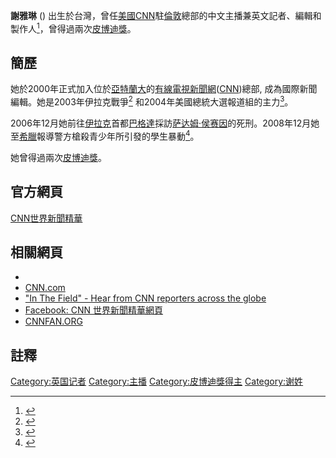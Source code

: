 {{about|CNN记者|本名同名的台湾艺人「阿嬌」|谢雅琳 (艺人)}}
'''謝雅琳''' ({{lang|en|Eileen Hsieh}}{{bd|}}) 出生於台灣，曾任[[美國|美國]][[CNN|CNN]]駐[[倫敦|倫敦]]總部的中文主播兼英文記者、編輯和製作人<ref>{{Cite web |url=http://edition.cnn.com/SPECIALS/2009/news/china/archive/index.html |title=CNN "World News This Week" |accessdate=2009-06-27 |archive-date=2009-07-08 |archive-url=https://web.archive.org/web/20090708000207/http://edition.cnn.com/SPECIALS/2009/news/china/archive/index.html |dead-url=no }}</ref>，曾得過兩次[[皮博迪獎|皮博迪獎]]。

==簡歷==
她於2000年正式加入位於[[亞特蘭大|亞特蘭大]]的[[有線電視新聞網|有線電視新聞網]]([[CNN|CNN]])總部, 成為國際新聞編輯。她是2003年伊拉克戰爭<ref>{{Cite web |url=http://www.powertolearn.com/spotlights/CNN/war_and_news/iraq/PDF/CaseStudy8.pdf |title=How CNN covers the War in Iraq |access-date=2009-06-28 |archive-date=2011-07-15 |archive-url=https://web.archive.org/web/20110715111216/http://www.powertolearn.com/spotlights/CNN/war_and_news/iraq/PDF/CaseStudy8.pdf |dead-url=no }}</ref> 和2004年美國總統大選報道組的主力<ref>{{Cite web |url=http://news.xinhuanet.com/newmedia/2004-11/05/content_2180127.htm |title=CNN 2004 Presidential Election Coverage |access-date=2011-12-02 |archive-date=2005-01-24 |archive-url=https://web.archive.org/web/20050124160017/http://news.xinhuanet.com/newmedia/2004-11/05/content_2180127.htm |dead-url=no }}</ref>。

2006年12月她前往[[伊拉克|伊拉克]]首都[[巴格達|巴格達]]採訪[[萨达姆·侯赛因|萨达姆·侯赛因]]的死刑。2008年12月她至[[希臘|希臘]]報導警方槍殺青少年所引發的學生暴動<ref>{{Cite web |url=http://www.dailymotion.com/video/x7omap_bks-1209-phil-black-eileen-hsieh-in_news |title=Riots in Greece, 2008 |accessdate=2009-06-28 |archive-date=2012-11-08 |archive-url=https://web.archive.org/web/20121108163218/http://www.dailymotion.com/video/x7omap_bks-1209-phil-black-eileen-hsieh-in_news |dead-url=no }}</ref>。

她曾得過兩次[[皮博迪獎|皮博迪獎]]。

==官方網頁==
[http://edition.cnn.com/SPECIALS/2009/news/china/archive/index.html CNN世界新聞精華]{{Wayback|url=http://edition.cnn.com/SPECIALS/2009/news/china/archive/index.html |date=20090708000207 }}

==相關網頁==
*{{twitter|EileenHsieh}}
*[http://cnn.com CNN.com]{{Wayback|url=http://cnn.com/ |date=20000620180259 }}
*[http://inthefield.blogs.cnn.com/tag/eileen-hsieh/ "In The Field" - Hear from CNN reporters across the globe]{{Wayback|url=http://inthefield.blogs.cnn.com/tag/eileen-hsieh/ |date=20090615094756 }}
*[http://www.facebook.com/pages/Eileen-Hsieh-CNN-Chinese-News-/98943999059 Facebook: CNN 世界新聞精華網頁]
*[https://web.archive.org/web/20090817145724/http://www.cnnfan.org/viewtopic.php?f=3&t=4 CNNFAN.ORG]

==註釋==
<references />
<!-- 本調用由 {{subst:Uncategorized/auto}} 自動產生。 -->

[[Category:英国记者|Category:英国记者]]
[[Category:主播|Category:主播]]
[[Category:皮博迪獎得主|Category:皮博迪獎得主]]
[[Category:谢姓|Category:谢姓]]